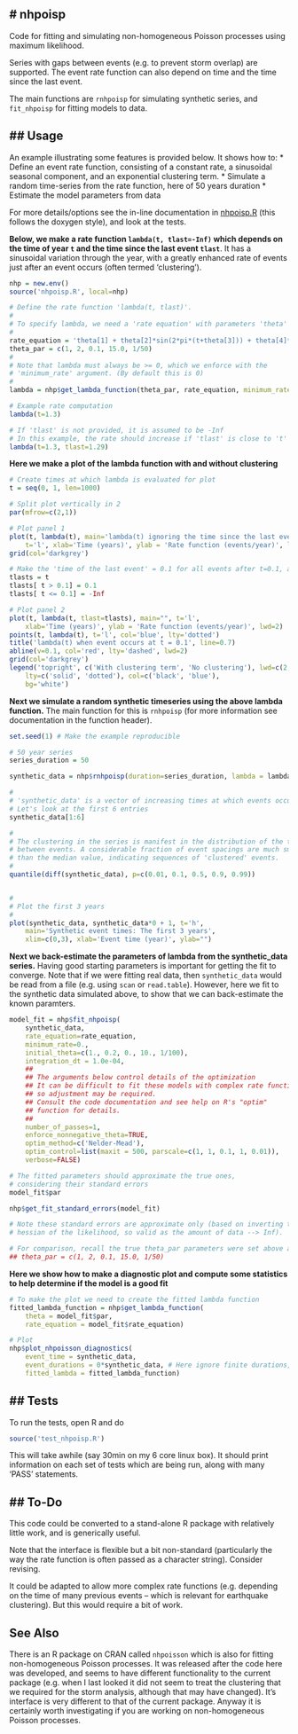 # **nhpoisp**
-----------

Code for fitting and simulating non-homogeneous Poisson processes using maximum
likelihood.

Series with gaps between events (e.g. to prevent storm overlap) are supported.
The event rate function can also depend on time and the time since the last event.

The main functions are `rnhpoisp` for simulating synthetic series, and
`fit_nhpoisp` for fitting models to data. 

## **Usage**
------------

An example illustrating some features is provided below. It shows how to:
* Define an event rate function, consisting of a constant rate, a sinusoidal seasonal component, and an exponential clustering term.
* Simulate a random time-series from the rate function, here of 50 years duration
* Estimate the model parameters from data

For more details/options see the in-line documentation in
[nhpoisp.R](nhpoisp.R) (this follows the doxygen style), and look at the tests.

**Below, we make a rate function `lambda(t, tlast=-Inf)` which depends on the time of 
year `t` and the time since the last event `tlast`**. It has a sinusoidal
variation through the year, with a greatly enhanced rate of events just after
an event occurs (often termed 'clustering').
```r
nhp = new.env()
source('nhpoisp.R', local=nhp)

# Define the rate function 'lambda(t, tlast)'. 
#
# To specify lambda, we need a 'rate equation' with parameters 'theta'
#
rate_equation = 'theta[1] + theta[2]*sin(2*pi*(t+theta[3])) + theta[4]*exp(-(t-tlast)/theta[5])'
theta_par = c(1, 2, 0.1, 15.0, 1/50)
#
# Note that lambda must always be >= 0, which we enforce with the
# 'minimum_rate' argument. (By default this is 0)
#
lambda = nhp$get_lambda_function(theta_par, rate_equation, minimum_rate=0)

# Example rate computation
lambda(t=1.3) 

# If 'tlast' is not provided, it is assumed to be -Inf
# In this example, the rate should increase if 'tlast' is close to 't'
lambda(t=1.3, tlast=1.29)

```

**Here we make a plot of the lambda function with and without clustering**
```r

# Create times at which lambda is evaluated for plot
t = seq(0, 1, len=1000)

# Split plot vertically in 2
par(mfrow=c(2,1))

# Plot panel 1
plot(t, lambda(t), main='lambda(t) ignoring the time since the last event',
    t='l', xlab='Time (years)', ylab = 'Rate function (events/year)', lwd=2)
grid(col='darkgrey')

# Make the 'time of the last event' = 0.1 for all events after t=0.1, and -Inf otherwise
tlasts = t
tlasts[ t > 0.1] = 0.1
tlasts[ t <= 0.1] = -Inf

# Plot panel 2
plot(t, lambda(t, tlast=tlasts), main="", t='l', 
    xlab='Time (years)', ylab = 'Rate function (events/year)', lwd=2)
points(t, lambda(t), t='l', col='blue', lty='dotted')
title('lambda(t) when event occurs at t = 0.1', line=0.7)
abline(v=0.1, col='red', lty='dashed', lwd=2)
grid(col='darkgrey')
legend('topright', c('With clustering term', 'No clustering'), lwd=c(2,1),
    lty=c('solid', 'dotted'), col=c('black', 'blue'),
    bg='white')

```

**Next we simulate a random synthetic timeseries using the above lambda function.**
The main function for this is `rnhpoisp` (for more information see
documentation in the function header).

```r
set.seed(1) # Make the example reproducible

# 50 year series
series_duration = 50

synthetic_data = nhp$rnhpoisp(duration=series_duration, lambda = lambda)

#
# 'synthetic_data' is a vector of increasing times at which events occur. 
# Let's look at the first 6 entries
synthetic_data[1:6]

#
# The clustering in the series is manifest in the distribution of the time
# between events. A considerable fraction of event spacings are much smaller
# than the median value, indicating sequences of 'clustered' events.
#
quantile(diff(synthetic_data), p=c(0.01, 0.1, 0.5, 0.9, 0.99))


#
# Plot the first 3 years
#
plot(synthetic_data, synthetic_data*0 + 1, t='h', 
    main='Synthetic event times: The first 3 years',
    xlim=c(0,3), xlab='Event time (year)', ylab="")
```

**Next we back-estimate the parameters of lambda from the synthetic_data series.**
Having good starting parameters is important for getting the fit to converge.
Note that if we were fitting real data, then `synthetic_data` would be read
from a file (e.g. using `scan` or `read.table`). However, here we fit to the
synthetic data simulated above, to show that we can back-estimate the known
paramters.
```r

model_fit = nhp$fit_nhpoisp(
    synthetic_data, 
    rate_equation=rate_equation,
    minimum_rate=0.,
    initial_theta=c(1., 0.2, 0., 10., 1/100),
    integration_dt = 1.0e-04,
    ##
    ## The arguments below control details of the optimization
    ## It can be difficult to fit these models with complex rate functions,
    ## so adjustment may be required.
    ## Consult the code documentation and see help on R's "optim"
    ## function for details.
    ##
    number_of_passes=1,
    enforce_nonnegative_theta=TRUE,
    optim_method=c('Nelder-Mead'),
    optim_control=list(maxit = 500, parscale=c(1, 1, 0.1, 1, 0.01)),
    verbose=FALSE)

# The fitted parameters should approximate the true ones,
# considering their standard errors
model_fit$par  

nhp$get_fit_standard_errors(model_fit)

# Note these standard errors are approximate only (based on inverting the
# hessian of the likelihood, so valid as the amount of data --> Inf). 

# For comparison, recall the true theta_par parameters were set above as
## theta_par = c(1, 2, 0.1, 15.0, 1/50)

```

**Here we show how to make a diagnostic plot and compute some statistics to
help determine if the model is a good fit**
```r

# To make the plot we need to create the fitted lambda function
fitted_lambda_function = nhp$get_lambda_function(
    theta = model_fit$par, 
    rate_equation = model_fit$rate_equation)

# Plot
nhp$plot_nhpoisson_diagnostics(
    event_time = synthetic_data, 
    event_durations = 0*synthetic_data, # Here ignore finite durations, by setting duration=0
    fitted_lambda = fitted_lambda_function)
```

## **Tests**
-------------

To run the tests, open R and do

```r
source('test_nhpoisp.R')
```

This will take awhile (say 30min on my 6 core linux box). It should
print information on each set of tests which are being run, along with
many 'PASS' statements.

## **To-Do**
------------

This code could be converted to a stand-alone R package with relatively little work, 
and is generically useful. 

Note that the interface is flexible but a bit non-standard (particularly the way the rate
function is often passed as a character string). Consider revising.

It could be adapted to allow more complex rate functions (e.g. depending on the
time of many previous events -- which is relevant for earthquake clustering).
But this would require a bit of work.

**See Also**
------------

There is an R package on CRAN called `nhpoisson` which is also for fitting
non-homogeneous Poisson processes. It was released after the code here was
developed, and seems to have different functionality to the current package
(e.g. when I last looked it did not seem to treat the clustering that we
required for the storm analysis, although that may have changed). It's
interface is very different to that of the current package. Anyway it is
certainly worth investigating if you are working on non-homogeneous Poisson
processes.
